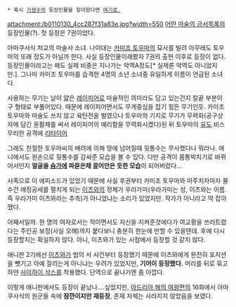  * 혹시 [[기생수]]의 등장인물을 찾아왔다면 [[우라가미(기생수)|여기로.]]

attachment:/b0110130_4cc287f31a83e.jpg?width=550
[[어떤 마술의 금서목록]]의 등장인물(?). 첫 등장은 7권이었다.

아마쿠사식 처교의 마술사 소녀. 나이대는 [[카미조 토우마]]의 묘사를 빌려 아무래도 토우마의 또래 정도가 아닐까 한다. 사실 등장인물이래봤자 7권의 출현 이후로 등장이 없다. 등장인물이라고는 해도 실제 비중은 지나가는 악역A정도[* 실제론 악역도 아니었지만.]. 그나마 카미조 토우마를 습격한 4명의 소년 소녀중 유일하게 이름이 언급된 소녀다.

사용하는 무기는 날이 얇은 [[레이피어]]로 마술적인 의미라도 담고 있는건지 칼끝 부분이 구 형태로 부풀어있다. 때문에 레이피어면서도 무게중심을 잡기 힘든 무기인듯. 카미조 토우마와 마술도 쓰지 않고 육탄전을 벌였으나 토우마의 기지로 무기가 무력화(공구상자에 담긴 윤활제를 써서 레이피어의 예리함을 무력화시켰다)된 뒤 토우마의 [[유도]] 비스무리한 공격에 [[리타이어]]

그래도 친절한 토우마씨의 배려에 의해 땅에 넘어질때 뒷통수는 무사했다나 뭐라나. 애니에서도 왼손으로 뒷통수를 감싸준 모습을 볼 수 있다. 다만 공격이 몸통박치기로 바뀌어서인지 '''얼굴을 [[슴가]]에 파묻은채 끌어안은 듯한 모습'''이 되어버렸다...


사족으로 이 에피소드가 있었기 때문에 사실 후권부터 카미조 토우마와 마주치자마자 물수건 애정공세를 펼치게 되는 [[이츠와]]의 정체가 우라가미(우라가미는 성, 이츠와는 이름. 즉 우라가미 이츠와라는 추측)가 아니었냐는 소리가 있었지만. 작가가 아니라고 딱 잡아땠다.

어째서일까. 한 명의 여자로서는 적이면서도 자신을 지켜준것에다가 여교황을 쓰러트렸다는 주인공 보정(사실 오해)까지 붙다보니 충분히 한눈에 반할 수 있을텐데. 후에 다시 등장할지는 확실하지 않다. 아니, 이츠와가 있는 시점에서 등장할 것 같지 않다.

애니판 2기에선 [[이츠와]]가 법의 서 사건부터 등장했기 때문에 이츠와에게 완전히 포지션을 뺏기고 아예 잘리는게 아니냐는 우려가 있었지만, '''기어이 등장했다.'''
머리를 뒤로 묶고 하얀 [[사이하이 삭스]]를 착용했다. 단역으로 끝나기엔 좀 아깝다.

이렇게 애니판에서도 등장이 끝났나....싶었지만, [[아드리아 해의 여왕]]편의 16화에서 아마쿠사식의 원군들 속에 '''잠깐이지만 재등장''', 존재 자체는 사라지지 않았음을 보였다.
